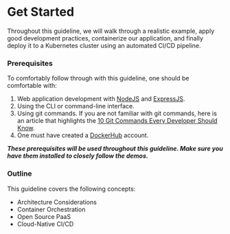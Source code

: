# Get Started

Throughout this guideline, we will walk through a realistic example, apply good development practices,
containerize our application, and finally deploy it to a Kubernetes cluster using an automated CI/CD pipeline.

### Prerequisites

To comfortably follow through with this guideline, one should be comfortable with:

1. Web application development with [NodeJS](https://nodejs.org/en/) and [ExpressJS](https://expressjs.com/).
2. Using the CLI or command-line interface.
3. Using git commands. If you are not familiar with git commands, here is an article that highlights the 
[10 Git Commands Every Developer Should Know](https://www.freecodecamp.org/news/10-important-git-commands-that-every-developer-should-know/).
4. One must have created a [DockerHub](https://hub.docker.com/) account.

**_These prerequisites will be used throughout this guideline. Make sure you have them installed to closely follow the demos._**

### Outline

This guideline covers the following concepts:

- Architecture Considerations
- Container Orchestration
- Open Source PaaS
- Cloud-Native CI/CD
